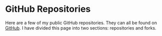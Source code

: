 
# GitHub Repositories

Here are a few of my public GitHub repositories. They can all be found on [GitHub](https://github.com/nico-bachner?tab=repositories). I have divided this page into two sections: repositories and forks.

<Repositories />
